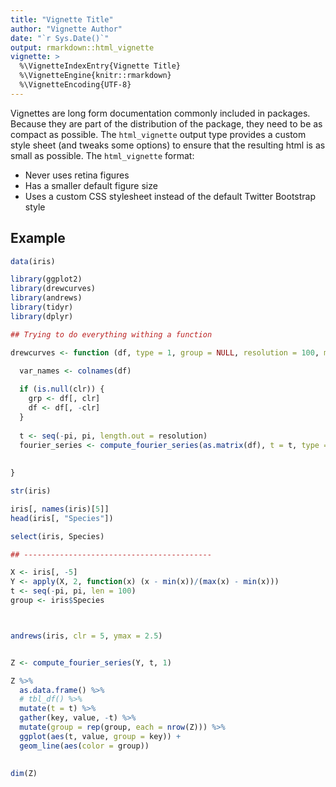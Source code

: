 ```yaml
---
title: "Vignette Title"
author: "Vignette Author"
date: "`r Sys.Date()`"
output: rmarkdown::html_vignette
vignette: >
  %\VignetteIndexEntry{Vignette Title}
  %\VignetteEngine{knitr::rmarkdown}
  %\VignetteEncoding{UTF-8}
---
```


Vignettes are long form documentation commonly included in packages. Because they are part of the distribution of the package, they need to be as compact as possible. The `html_vignette` output type provides a custom style sheet (and tweaks some options) to ensure that the resulting html is as small as possible. The `html_vignette` format:

- Never uses retina figures
- Has a smaller default figure size
- Uses a custom CSS stylesheet instead of the default Twitter Bootstrap style

## Example

```r

data(iris)

library(ggplot2)
library(drewcurves)
library(andrews)
library(tidyr)
library(dplyr)

## Trying to do everything withing a function

drewcurves <- function (df, type = 1, group = NULL, resolution = 100, minmax_scaling = TRUE) {

  var_names <- colnames(df)
  
  if (is.null(clr)) {
    grp <- df[, clr]
    df <- df[, -clr]
  }
  
  t <- seq(-pi, pi, length.out = resolution)
  fourier_series <- compute_fourier_series(as.matrix(df), t = t, type = type)
  
  
}

str(iris)

iris[, names(iris)[5]]
head(iris[, "Species"])

select(iris, Species)

## ------------------------------------------

X <- iris[, -5]
Y <- apply(X, 2, function(x) (x - min(x))/(max(x) - min(x)))
t <- seq(-pi, pi, len = 100)
group <- iris$Species



andrews(iris, clr = 5, ymax = 2.5)


Z <- compute_fourier_series(Y, t, 1)

Z %>%
  as.data.frame() %>%
  # tbl_df() %>%
  mutate(t = t) %>%
  gather(key, value, -t) %>%
  mutate(group = rep(group, each = nrow(Z))) %>%
  ggplot(aes(t, value, group = key)) + 
  geom_line(aes(color = group))
  

dim(Z)



```

